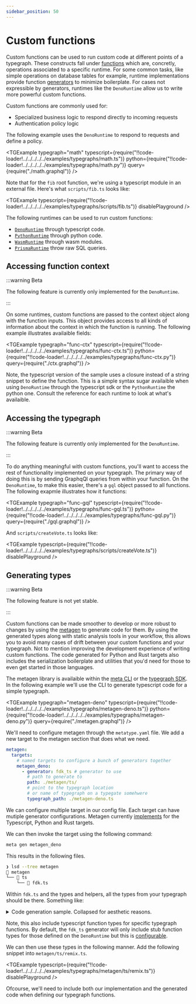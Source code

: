 ```yaml
---
sidebar_position: 50
---
```



# Custom functions

Custom functions can be used to run custom code at different points of a typegraph. These constructs fall under [functions](/docs/concepts/mental-model#functions) which are, concretly, operations associated to a specific runtime. For some common tasks, like simple operations on database tables for example, runtime implementations provide function [generators](/docs/reference/runtimes/prisma#generators) to minimize boilerplate. For cases not expressible by generators, runtimes like the `DenoRuntime` allow us to write more powerful custom functions.

Custom functions are commonly used for:

- Specialized business logic to respond directly to incoming requests
- Authentication policy logic

The following example uses the `DenoRuntime` to respond to requests and define a policy.

<TGExample
  typegraph="math"
  typescript={require("!!code-loader!../../../../../examples/typegraphs/math.ts")}
  python={require("!!code-loader!../../../../../examples/typegraphs/math.py")}
  query={require("./math.graphql")}
/>

Note that for the `fib` root function, we're using a typescript module in an external file. Here's what `scripts/fib.ts` looks like:

<TGExample
  typescript={require("!!code-loader!../../../../../examples/typegraphs/scripts/fib.ts")}
  disablePlayground
/>

The following runtimes can be used to run custom functions:

- [`DenoRuntime`](/docs/reference/runtimes/deno/) through typescript code.
- [`PythonRuntime`](/docs/reference/runtimes/python/) through python code.
- [`WasmRuntime`](/docs/reference/runtimes/wasm/) through wasm modules.
- [`PrismaRuntime`](/docs/reference/runtimes/prisma/) throw raw SQL queries.

## Accessing function context

:::warning Beta

The following feature is currently only implemented for the `DenoRuntime`.

:::

On some runtimes, custom functions are passed to the context object along with the function inputs. This object provides access to all kinds of information about the context in which the function is running. The following example illustrates availaible fields:

<TGExample
  typegraph="func-ctx"
  typescript={require("!!code-loader!../../../../../examples/typegraphs/func-ctx.ts")}
  python={require("!!code-loader!../../../../../examples/typegraphs/func-ctx.py")}
  query={require("./ctx.graphql")}
/>

Note, the typescript version of the sample uses a closure instead of a string snippet to define the function. This is a simple syntax sugar availaible when using `DenoRuntime` through the typescript sdk or the `PythonRuntime` the python one. Consult the reference for each runtime to look at what's availaible.

## Accessing the typegraph

:::warning Beta

The following feature is currently only implemented for the `DenoRuntime`.

:::

To do anything meaningful with custom functions, you'll want to access the rest of functionality implemented on your typegraph. The primary way of doing this is by sending GraphqQl queries from within your function. On the `DenoRuntime`, to make this easier, there's a `gql` object passed to all functions. The following exapmle illustrates how it functions:

<TGExample
  typegraph="func-gql"
  typescript={require("!!code-loader!../../../../../examples/typegraphs/func-gql.ts")}
  python={require("!!code-loader!../../../../../examples/typegraphs/func-gql.py")}
  query={require("./gql.graphql")}
/>

And `scripts/createVote.ts` looks like:

<TGExample
  typescript={require("!!code-loader!../../../../../examples/typegraphs/scripts/createVote.ts")}
  disablePlayground
/>
## Generating types

:::warning Beta

The following feature is not yet stable.

:::

Custom functions can be made smoother to develop or more robust to changes by using the [metagen](/docs/reference/metagen) to generate code for them. By using the generated types along with static analysis tools in your workflow, this allows you to avoid many cases of drift between your custom functions and your typegraph. Not to mention improving the development experience of writing custom functions. The code generated for Python and Rust targets also includes the serialization boilerplate and utilities that you'd need for those to even get started in those languages.

The metagen library is availaible within the [meta CLI](/docs/reference/meta-cli) or the [typegraph SDK](/docs/reference/typegraph#sdks). In the following example we'll use the CLI to generate typescript code for a simple typegraph.

<TGExample
  typegraph="metagen-deno"
  typescript={require("!!code-loader!../../../../../examples/typegraphs/metagen-deno.ts")}
  python={require("!!code-loader!../../../../../examples/typegraphs/metagen-deno.py")}
  query={require("./metagen.graphql")}
/>

We'll need to configure metagen through the `metatype.yaml` file. We add a new target to the metagen section that does what we need.

```yaml
metagen:
  targets:
    # named targets to configure a bunch of generators together
    metagen_deno:
      - generator: fdk_ts # generator to use
        # path to generate to
        path: ./metagen/ts/
        # point to the typegraph location
        # or name of typegraph on a typegate somehwere
        typegraph_path: ./metagen-deno.ts
```

We can configure multiple target in our config file. Each target can have mutiple generator configurations. Metagen currently [implements](/docs/reference/metagen) for the Typescript, Python and Rust targets.

We can then invoke the target using the following command:

```bash
meta gen metagen_deno
```

This results in the following files.

```bash
❯ lsd --tree metagen
 metagen
└──  ts
    └──  fdk.ts
```

Within `fdk.ts` and the types and helpers, all the types from your typegraph should be there. Something like:

<details>

<summary>Code generation sample. Collapsed for aesthetic reasons.</summary>

<TGExample
  typescript={require("!!code-loader!../../../../../examples/typegraphs/metagen/ts/fdk.ts")}
  disablePlayground
/>

</details>

Note, this also include typescript function types for specific typegraph functions. By default, the `fdk_ts` generator will only include stub function types for those defined on the `DenoRuntime` but this is [configurable](/docs/reference/metagen#fdk_ts).

We can then use these types in the following manner. Add the following snippet into `metagen/ts/remix.ts`.

<TGExample
  typescript={require("!!code-loader!../../../../../examples/typegraphs/metagen/ts/remix.ts")}
  disablePlayground
/>

Ofcourse, we'll need to include both our implementation and the generated code when defining our typegraph functions.
